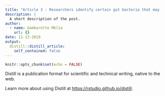 ```yaml
---
title: "Article 3 : Researchers identify certain gut bacteria that may be involved in causing bowel "
description: |
  A short description of the post.
author:
  - name: Gambarotto Mélia
    url: {}
date: 11-13-2019
output:
  distill::distill_article:
    self_contained: false
---
```


```r
knitr::opts_chunk$set(echo = FALSE)
```

Distill is a publication format for scientific and technical writing, native to the web.

Learn more about using Distill at <https://rstudio.github.io/distill>.

